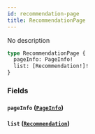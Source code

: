 ```yaml
---
id: recommendation-page
title: RecommendationPage
---
```


No description

```graphql
type RecommendationPage {
  pageInfo: PageInfo!
  list: [Recommendation!]!
}
```

### Fields

#### `pageInfo` ([`PageInfo`](/V1/cyberconnect-api/reference/objects/page-info))

#### `list` ([`Recommendation`](/V1/cyberconnect-api/reference/objects/recommendation))
